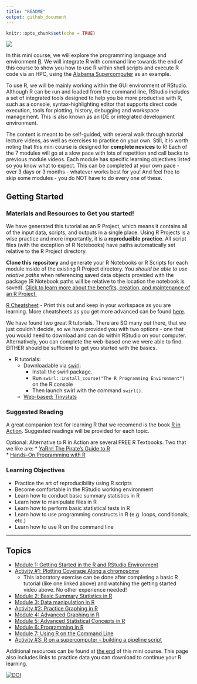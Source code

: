 ```yaml
---
title: "README"
output: github_document
---
```


```r
knitr::opts_chunk$set(echo = TRUE)
```

![](images/rminicourse_banner.png)

In this mini course, we will explore the programming language and environment [R](https://www.r-project.org/). We will integrate R with command line towards the end of this course to show you how to use R within shell scripts and execute R code via an HPC, using the [Alabama Supercomputer](https://www.asc.edu/) as an example.

To use R, we will be mainly working within the GUI environment of RStudio. Although R can be run and loaded from the command line, RStudio includes a set of integrated tools designed to help you be more productive with R, such as a console, syntax-highlighting editor that supports direct code execution, tools for plotting, history, debugging and workspace management. This is also known as an IDE or integrated development environment. 

The content is meant to be self-guided, with several walk through tutorial lecture videos, as well as exercises to practice on your own. Still, it is worth noting that this mini course is designed for **complete novices** to R! Each of the 7 modules will go at a slow pace with lots of repetition and call backs to previous module videos. Each module has specific learning objectives listed so you know what to expect. This can be completed at your own pace - over 3 days or 3 months - whatever works best for you! And feel free to skip some modules - you do NOT have to do every one of these.

## Getting Started

### Materials and Resources to Get you started!

We have generated this tutorial as an R Project, which means it contains all of the input data, scripts, and outputs in a single place. Using R Projects is a wise practice and more importantly, it is a **reproducible practice**. All script files (with the exception of R Notebooks) have paths automatically set relative to the R Project directory. 

**Clone this repository** and generate your R Notebooks or R Scripts for each module inside of the existing R Project directory. You *should be able to use relative paths* when referencing saved data objects provided with the package (R Notebook paths will be relative to the location the notebook is saved). [Click to learn more about the benefits, creation, and maintenance of an R Project.](https://support.rstudio.com/hc/en-us/articles/200526207-Using-RStudio-Projects)  


[R Cheatsheet](http://github.com/rstudio/cheatsheets/raw/master/base-r.pdf) - Print this out and keep in your workspace as you are learning. More cheatsheets as you get more advanced can be found [here](https://www.rstudio.com/resources/cheatsheets/).

We have found two great R tutorials. There are SO many out there, that we just couldn't decide, so we have provided you with two options - one that you would need to download and can do within RStudio on your computer. Alternatively, you can complete the web-based one we were able to find. EITHER should be sufficient to get you started with the basics.

* R tutorials:
  * Downloadable via [swirl](https://swirlstats.com/students.html):
    * Install the swirl package.
    * Run `swirl::install_course("The R Programming Environment")` on the R console
    * Then launch swirl with the command `swirl()`. 
  * [Web-based: Tinystats](https://tinystats.github.io/teacups-giraffes-and-statistics/index.html) 

### Suggested Reading

A great companion text for learning R that we recomend is the book [R in Action](https://www.manning.com/books/r-in-action). Suggested readings will be provided for each topic.

Optional: Alternative to R in Action are several FREE R Textbooks. Two that we like are:
* [YaRrr! The Pirate’s Guide to R](https://bookdown.org/ndphillips/YaRrr/)  
* [Hands-On Programming with R](https://rstudio-education.github.io/hopr/)


### Learning Objectives
* Practice the art of reproducibility using R scripts 
* Become comfortable in the RStudio working environment
* Learn how to conduct basic summary statistics in R
* Learn how to manipulate files in R
* Learn how to perform basic statistical tests in R
* Learn how to use programming constructs in R (e.g. loops, conditionals, etc.)
* Learn how to use R on the command line

***

## Topics

* [Module 1: Getting Started in the R and RStudio Environment](https://github.com/StevisonLab/R-Mini-Course/blob/main/pages/Setting%20up%20your%20environment.md)
* [Activity #1: Plotting Coverage Along a chromosome](https://github.com/StevisonLab/R-Mini-Course/blob/main/pages/Activity1.md) 
  * This laboratory exercise can be done after completing a basic R tutorial (like one linked above) and watching the getting started video above. No other experience needed!
* [Module 2: Basic Summary Statistics in R](https://github.com/StevisonLab/R-Mini-Course/blob/main/pages/Basic%20Summary%20Stats%20in%20R.md)
* [Module 3: Data manipulation in R](https://github.com/StevisonLab/R-Mini-Course/blob/main/pages/Data%20manipulation%20in%20R.md)
* [Activity #2: Practice Graphing in R](https://github.com/StevisonLab/R-Mini-Course/blob/main/pages/Activity2.md)
* [Module 4: Advanced Graphing in R](https://github.com/StevisonLab/R-Mini-Course/blob/main/pages/Advanced%20Graphing.md)
* [Module 5: Advanced Statistical Concepts in R](https://github.com/StevisonLab/R-Mini-Course/blob/main/pages/Advanced%20Stats%20Concepts.md)
* [Module 6: Programming in R](https://github.com/StevisonLab/R-Mini-Course/blob/main/pages/R%20Programming.md)
* [Module 7: Using R on the Command Line](https://github.com/StevisonLab/R-Mini-Course/blob/main/pages/Use%20R%20on%20the%20CL.md)
* [Activity #3: R on a supercomputer - building a pipeline script](https://github.com/StevisonLab/R-Mini-Course/blob/main/pages/Activity3.md)

Additional resources can be found at [the end](https://stevisonlab.github.io/R-Mini-Course/Congrats) of this mini course. This page also includes links to practice data you can download to continue your R learning.

[![DOI](https://zenodo.org/badge/337532326.svg)](https://zenodo.org/badge/latestdoi/337532326)